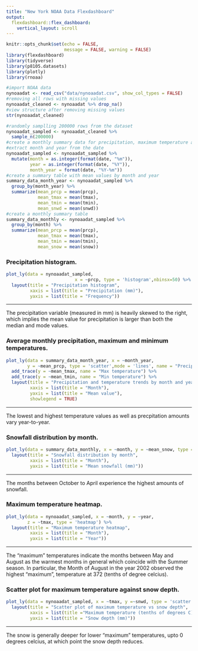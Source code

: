 ```yaml
---
title: "New York NOAA Data Flexdashboard"
output: 
  flexdashboard::flex_dashboard:
    vertical_layout: scroll
---
```



```r
knitr::opts_chunk$set(echo = FALSE, 
                      message = FALSE, warning = FALSE)
library(flexdashboard)
library(tidyverse)
library(p8105.datasets)
library(plotly)
library(rnoaa)
```


```r
#import NOAA data
nynoaadat <- read_csv("data/nynoaadat.csv", show_col_types = FALSE)
#removing all rows with missing values
nynoaadat_cleaned <- nynoaadat %>% drop_na()
#view structure after removing missing values
str(nynoaadat_cleaned)
```


```r
#randomly samplling 200000 rows from the dataset
nynoaadat_sampled <- nynoaadat_cleaned %>%
  sample_n(200000)
#create a monthly summary data for precipitation, maximum temperature and snow
#extract month and year from the date
nynoaadat_sampled <- nynoaadat_sampled %>%
  mutate(month = as.integer(format(date, "%m")),
         year = as.integer(format(date, "%Y")),
         month_year = format(date, "%Y-%m"))
#create a summary table with mean values by month and year
summary_data_month_year <- nynoaadat_sampled %>%
  group_by(month_year) %>%
  summarize(mean_prcp = mean(prcp),
            mean_tmax = mean(tmax),
            mean_tmin = mean(tmin),
            mean_snwd = mean(snwd))
#create a monthly summary table
summary_data_monthly <- nynoaadat_sampled %>%
  group_by(month) %>%
  summarize(mean_prcp = mean(prcp),
            mean_tmax = mean(tmax),
            mean_tmin = mean(tmin),
            mean_snow = mean(snow))
```



### Precipitation histogram.

```r
plot_ly(data = nynoaadat_sampled,
                          x = ~prcp, type = 'histogram',nbinsx=50) %>%
  layout(title = "Precipitation histogram",
         xaxis = list(title = "Precipitation (mm)"),
         yaxis = list(title = "Frequency"))

```
        

***
The precipitation variable (measured in mm) is heavily skewed to the right, which implies the mean value for precipitation is larger than both the median and mode values.    




### Average monthly precipitation, maximum and minimum temperatures.    

```r
plot_ly(data = summary_data_month_year, x = ~month_year, 
        y = ~mean_prcp, type = 'scatter',mode = 'lines', name = "Precipitation") %>%
  add_trace(y = ~mean_tmax, name = "Max temperature") %>%
  add_trace(y = ~mean_tmin, name = "Min temperature") %>%
  layout(title = "Precipitation and temperature trends by month and year",
         xaxis = list(title = "Month"),
         yaxis = list(title = "Mean value"),
         showlegend = TRUE)
```
      
***
The lowest and highest temperature values as well as precpitation amounts vary year-to-year.     


### Snowfall distribution by month.    

```r
plot_ly(data = summary_data_monthly, x = ~month, y = ~mean_snow, type = 'bar') %>%
  layout(title = "Snowfall distribution by month",
         xaxis = list(title = "Month"),
         yaxis = list(title = "Mean snowfall (mm)"))
```
       
***
The months between October to April experience the highest amounts of snowfall.


### Maximum temperature heatmap.  

```r
plot_ly(data = nynoaadat_sampled, x = ~month, y = ~year, 
        z = ~tmax, type = 'heatmap') %>%
  layout(title = "Maximum temperature heatmap",
         xaxis = list(title = "Month"),
         yaxis = list(title = "Year"))

```
     
     
***
The "maximum" temperatures indicate the months between May and August as the warmest months in general which coincide with the Summer season. In particular, the Month of August in the year 2002 observed the highest "maximum", temperature at 372 (tenths of degree celcius).   

### Scatter plot for maximum temperature against snow depth.   

```r
plot_ly(data = nynoaadat_sampled, x = ~tmax, y =~snwd, type = 'scatter') %>%
  layout(title = "Scatter plot of maximum temperature vs snow depth",
         xaxis = list(title ="Maximum temperature (tenths of degrees C)"),
         yaxis = list(title = "Snow depth (mm)"))
```


***
The snow is generally deeper for lower "maximum" temperatures, upto 0 degrees celcius, at which point the snow depth reduces.

